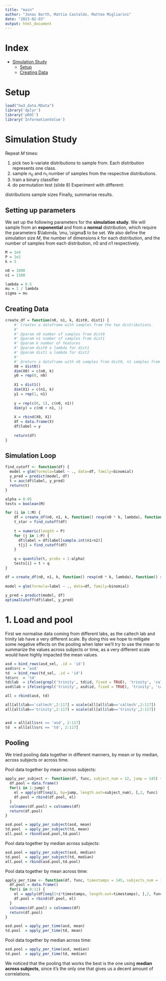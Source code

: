 ```yaml
---
title: "main"
author: "Jonas Barth, Mattia Castaldo, Matteo Migliarini"
date: "2023-02-03"
output: html_document
---
```


# Index
- [Simulation Study](#simulation-study)
    - [Setup](#parameter-setup)
    - [Creating Data](#creating-data)
    

# Setup
```r
load("hw3_data.RData")
library('dplyr')
library('pROC')
library('InformationValue')
```


# Simulation Study {#simulation-study}
Repeat $M$ times:

1. pick two k-variate distributions to sample from. Each distribution represents one class.
1. sample $n_0$ and $n_1$ number of samples from the respective distributions.
1. train a binary classifier
1. do permutation test (slide 8)
Experiment with different:

distributions
sample sizes
Finally, summarise results.

## Setting up parameters {#parameter-setup}
We set up the following parameters for the **simulation study**. We will sample from an **exponential** and from a **normal** distribution, which require the parameters $\labmda, \mu, \sigma$ to be set. We also define the simulation size $M$, the number of dimensions $k$ for each distribution, and the number of samples from each distribution, $n0$ and $n1$ respectively.
```r
M = 1e4
P = 1e2
k = 5

n0 = 1000
n1 = 1500

lambda = 0.5
mu = 1 / lambda
sigma = mu
```

## Creating Data {#creating-data}
```r
create_df = function(n0, n1, k, dist0, dist1) {
    #' Creates a dataframe with samples from the two distributions.
    #' 
    #' @param n0 number of samples from dist0
    #' @param n1 number of samples from dist1
    #' @param k number of features
    #' @param dist0 a lambda for dist1
    #' @param dist1 a lambda for dist2
    #' 
    #' @return a dataframe with n0 samples from dist0, n1 samples from dist1, and a label column.
    X0 = dist0()
    dim(X0) = c(n0, k)
    y0 = rep(0, n0)
    
    X1 = dist1()
    dim(X1) = c(n1, k)
    y1 = rep(1, n1)
    
    y = rep(c(0, 1), c(n0, n1))
    dim(y) = c(n0 + n1, 1)
    
    X = rbind(X0, X1)
    df = data.frame(X)
    df$label = y
    
    return(df)
}
```

## Simulation Loop {#simulation-loop}
```r
find_cutoff <- function(df) {
  model = glm(formula=label ~ ., data=df, family=binomial)
  y_pred = predict(model, df)
  t = auc(df$label, y_pred)
  return(t)
}

alpha = 0.05
tests = boolean(M)

for (i in 1:M) {
    df = create_df(n0, n1, k, function() rexp(n0 * k, lambda), function() rnorm(n1 * k, mu, sigma))
    t_star = find_cutoff(df)
    
    t = numeric(length = P)
    for (j in 1:P) {
      df$label = df$label[sample.int(n1+n2)]
      t[j] = find_cutoff(df)
    }
    
    q = quantile(t, probs = 1-alpha)
    tests[i] = t > q
}
```



```r
df = create_df(n0, n1, k, function() rexp(n0 * k, lambda), function() rnorm(n1 * k, mu, sigma))
    
model = glm(formula=label ~ ., data=df, family=binomial)
    
y_pred = predict(model, df)
optimalCutoff(df$label, y_pred)
```









# 1. Load and pool {#load-and-pool-data}
First we normalise data coming from different labs, as the caltech lab and trinity lab have a very different scale. By doing this we hope to mitigate some negative effects on the pooling when later we'll try to use the mean to summarize the values across subjects or time, as a very different scale would have highly impacted the mean values.

```r
asd = bind_rows(asd_sel, .id = 'id')
asd$src = 'asd'
td  = bind_rows(td_sel, .id = 'id')
td$src  = 'td'
td$lab  = ifelse(grepl('trinity', td$id, fixed = TRUE), 'trinity', 'caltech')
asd$lab = ifelse(grepl('trinity', asd$id, fixed = TRUE), 'trinity', 'caltech')

all = rbind(asd, td)

all[all$lab=='caltech',2:117] = scale(all[all$lab=='caltech',2:117])
all[all$lab=='trinity',2:117] = scale(all[all$lab=='trinity',2:117])


asd = all[all$src == 'asd', 2:117]
td  = all[all$src == 'td', 2:117]
```

## Pooling

We tried pooling data together in different manners, by mean or by median, across subjects or across time.

Pool data together by mean across subjects:
```r
apply_per_subject <- function(df, func, subject_num = 12, jump = 145) {
  df.pool = data.frame()
  for(i in 1:jump) {
    el = apply(df[seq(i, by=jump, length.out=subject_num), ],2, func)
    df.pool = rbind(df.pool, el)
  }
  colnames(df.pool) = colnames(df)
  return(df.pool)
}

asd.pool = apply_per_subject(asd, mean)
td.pool  = apply_per_subject(td, mean)
all.pool = rbind(asd.pool,td.pool)
```

Pool data together by median across subjects:
```r
asd.pool = apply_per_subject(asd, median)
td.pool  = apply_per_subject(td, median)
all.pool = rbind(asd.pool,td.pool)
```

Pool data together by mean across time:
```r
apply_per_time <- function(df, func, timestamps = 145, subjects_num = 12) {
  df.pool = data.frame()
  for(i in 0:11) {
    el = apply(df[seq(1+i*timestamps, length.out=timestamps), ],2, func)
    df.pool = rbind(df.pool, el)
  }
  colnames(df.pool) = colnames(df)
  return(df.pool)
}

asd.pool = apply_per_time(asd, mean)
td.pool  = apply_per_time(td, mean)
```

Pool data together by median across time:
```r
asd.pool = apply_per_time(asd, median)
td.pool  = apply_per_time(td, median)
```

We noticed that the pooling that works the best is the one using **median across subjects**, since it's the only one that gives us a decent amount of correlations.
